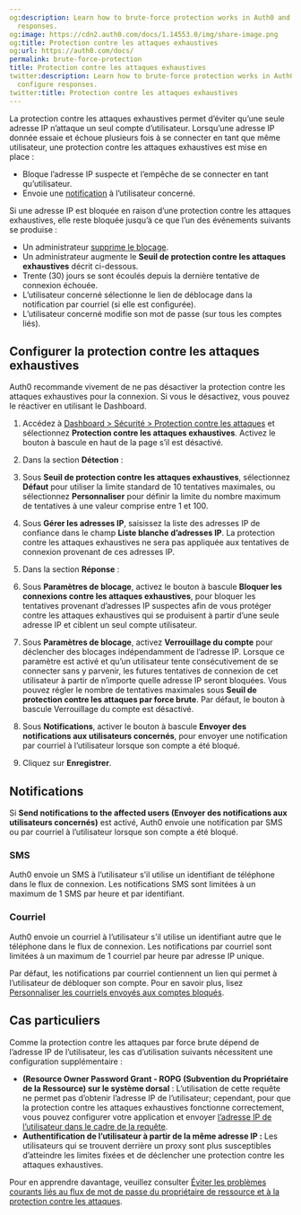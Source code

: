 ```yaml
---
og:description: Learn how to brute-force protection works in Auth0 and how to configure
  responses.
og:image: https://cdn2.auth0.com/docs/1.14553.0/img/share-image.png
og:title: Protection contre les attaques exhaustives
og:url: https://auth0.com/docs/
permalink: brute-force-protection
title: Protection contre les attaques exhaustives
twitter:description: Learn how to brute-force protection works in Auth0 and how to
  configure responses.
twitter:title: Protection contre les attaques exhaustives
---
```


La protection contre les attaques exhaustives permet d’éviter qu’une seule adresse IP n’attaque un seul compte d’utilisateur. Lorsqu’une adresse IP donnée essaie et échoue plusieurs fois à se connecter en tant que même utilisateur, une protection contre les attaques exhaustives est mise en place :

* Bloque l’adresse IP suspecte et l’empêche de se connecter en tant qu’utilisateur.
* Envoie une [notification](#notifications) à l’utilisateur concerné.



Si une adresse IP est bloquée en raison d’une protection contre les attaques exhaustives, elle reste bloquée jusqu’à ce que l’un des événements suivants se produise :

* Un administrateur [supprime le blocage](/docs/api/management/v2/#!/User_Blocks/get_user_blocks).
* Un administrateur augmente le **Seuil de protection contre les attaques exhaustives** décrit ci-dessous.
* Trente (30) jours se sont écoulés depuis la dernière tentative de connexion échouée.
* L’utilisateur concerné sélectionne le lien de déblocage dans la notification par courriel (si elle est configurée).
* L’utilisateur concerné modifie son mot de passe (sur tous les comptes liés).



## Configurer la protection contre les attaques exhaustives

Auth0 recommande vivement de ne pas désactiver la protection contre les attaques exhaustives pour la connexion. Si vous le désactivez, vous pouvez le réactiver en utilisant le Dashboard.



1. Accédez à [Dashboard > Sécurité > Protection contre les attaques](%24%7Bmanage_url%7D/#/security/attack-protection) et sélectionnez **Protection contre les attaques exhaustives**. Activez le bouton à bascule en haut de la page s’il est désactivé.
2. Dans la section **Détection** :

1. Sous **Seuil de protection contre les attaques exhaustives**,  sélectionnez **Défaut** pour utiliser la limite standard de 10 tentatives maximales, ou sélectionnez **Personnaliser** pour définir la limite du nombre maximum de tentatives à une valeur comprise entre 1 et 100.
2. Sous **Gérer les adresses IP**, saisissez la liste des adresses IP de confiance dans le champ **Liste blanche d’adresses IP**. La protection contre les attaques exhaustives ne sera pas appliquée aux tentatives de connexion provenant de ces adresses IP.
3. Dans la section **Réponse** :

1. Sous **Paramètres de blocage**, activez le bouton à bascule **Bloquer les connexions contre les attaques exhaustives**, pour bloquer les tentatives provenant d’adresses IP suspectes afin de vous protéger contre les attaques exhaustives qui se produisent à partir d’une seule adresse IP et ciblent un seul compte utilisateur.
2. Sous **Paramètres de blocage**, activez **Verrouillage du compte** pour déclencher des blocages indépendamment de l’adresse IP. Lorsque ce paramètre est activé et qu’un utilisateur tente consécutivement de se connecter sans y parvenir, les futures tentatives de connexion de cet utilisateur à partir de n’importe quelle adresse IP seront bloquées. Vous pouvez régler le nombre de tentatives maximales sous **Seuil de protection contre les attaques par force brute**. Par défaut, le bouton à bascule Verrouillage du compte est désactivé.
3. Sous **Notifications**, activer le bouton à bascule **Envoyer des notifications aux utilisateurs concernés**, pour envoyer une notification par courriel à l’utilisateur lorsque son compte a été bloqué.
4. Cliquez sur **Enregistrer**.

## Notifications

Si **Send notifications to the affected users (Envoyer des notifications aux utilisateurs concernés)** est activé, Auth0 envoie une notification par SMS ou par courriel à l’utilisateur lorsque son compte a été bloqué.

### SMS

Auth0 envoie un SMS à l’utilisateur s’il utilise un identifiant de téléphone dans le flux de connexion. Les notifications SMS sont limitées à un maximum de 1 SMS par heure et par identifiant.

### Courriel

Auth0 envoie un courriel à l’utilisateur s’il utilise un identifiant autre que le téléphone dans le flux de connexion. Les notifications par courriel sont limitées à un maximum de 1 courriel par heure par adresse IP unique.

Par défaut, les notifications par courriel contiennent un lien qui permet à l’utilisateur de débloquer son compte. Pour en savoir plus, lisez [Personnaliser les courriels envoyés aux comptes bloqués](/brand-and-customize/email/customize-blocked-account-emails).

## Cas particuliers

Comme la protection contre les attaques par force brute dépend de l’adresse IP de l’utilisateur, les cas d’utilisation suivants nécessitent une configuration supplémentaire :

* **(Resource Owner Password Grant - ROPG (Subvention du Propriétaire de la Ressource) sur le système dorsal** : L’utilisation de cette requête ne permet pas d’obtenir l’adresse IP de l’utilisateur; cependant, pour que la protection contre les attaques exhaustives fonctionne correctement, vous pouvez configurer votre application et envoyer [l’adresse IP de l’utilisateur dans le cadre de la requête](/docs/authorization/avoid-common-issues-with-resource-owner-password-flow-and-attack-protection#configure-your-application-to-trust-the-ip-address).
* **Authentification de l’utilisateur à partir de la même adresse IP :** Les utilisateurs qui se trouvent derrière un proxy sont plus susceptibles d’atteindre les limites fixées et de déclencher une protection contre les attaques exhaustives.

Pour en apprendre davantage, veuillez consulter [Éviter les problèmes courants liés au flux de mot de passe du propriétaire de ressource et à la protection contre les attaques](/login/flows/avoid-common-issues-with-resource-owner-password-flow-and-attack-protection).